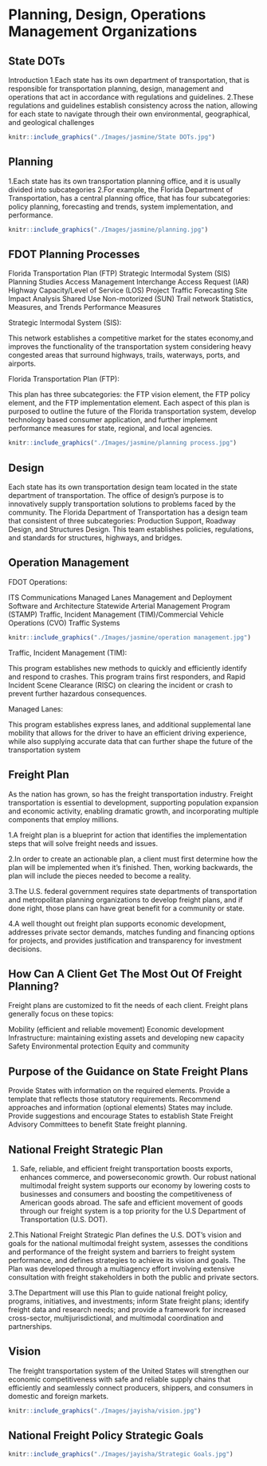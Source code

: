 # Planning, Design, Operations Management Organizations {#planning}
## State DOTs {#planning-DOT}
Introduction
1.Each state has its own department of transportation, that is responsible for transportation planning, design, management and operations that act in accordance with regulations and guidelines.
2.These regulations and guidelines establish consistency across the nation, allowing for each state to navigate through their own environmental, geographical, and geological challenges

```r
knitr::include_graphics("./Images/jasmine/State DOTs.jpg")
```

## Planning {#planning-plan}
1.Each state has its own transportation planning office, and it is usually divided into subcategories
2.For example, the Florida Department of Transportation, has a central planning office, that has four subcategories: policy planning, forecasting and trends, system implementation, and performance. 

```r
knitr::include_graphics("./Images/jasmine/planning.jpg")
```
## FDOT Planning Processes {#planning-process}

Florida Transportation Plan (FTP)
Strategic Intermodal System (SIS)
Planning Studies 
Access Management
Interchange Access Request (IAR)
Highway Capacity/Level of Service (LOS)
Project Traffic Forecasting
Site Impact Analysis
Shared Use Non-motorized (SUN) Trail network
Statistics, Measures, and Trends
Performance Measures

Strategic Intermodal System (SIS):

This network establishes a competitive market for the states economy,and improves the functionality of the transportation system considering heavy congested areas that surround highways, trails, waterways, ports, and airports.

Florida Transportation Plan (FTP):

This plan has three subcategories: the FTP vision element, the FTP policy element, and the FTP implementation element. Each aspect of this plan is purposed to outline the future of the Florida transportation system, develop technology based consumer application, and further implement performance measures for state, regional, and local agencies.

```r
knitr::include_graphics("./Images/jasmine/planning process.jpg")
```

## Design {#planning-design}

Each state has its own transportation design team located in the state department of transportation.
The office of design’s purpose is to innovatively supply transportation solutions to problems faced by the community. 
The Florida Department of Transportation has a design team that consistent of three subcategories: Production Support, Roadway Design, and Structures Design.
This team establishes policies, regulations, and standards for structures, highways, and bridges. 

## Operation Management {#planning-operation}
 
FDOT Operations:

ITS Communications
Managed Lanes
Management and Deployment 
Software and Architecture
Statewide Arterial Management Program (STAMP)
Traffic, Incident Management (TIM)/Commercial Vehicle Operations (CVO)
Traffic Systems

```r
knitr::include_graphics("./Images/jasmine/operation management.jpg")
```
Traffic, Incident Management (TIM):

This program establishes new methods to quickly and efficiently identify and respond to crashes. This program trains first responders, and Rapid Incident Scene Clearance (RISC) on clearing the incident or crash to prevent further hazardous consequences.

Managed Lanes:

This program establishes express lanes, and additional supplemental lane mobility that allows for the driver to have an efficient driving experience, while also supplying accurate data that can further shape the future of the transportation system

## Freight Plan {#planning-freight}

As the nation has grown, so has the freight transportation industry. Freight transportation is essential to development, supporting population expansion and economic activity, enabling dramatic growth, and incorporating multiple components that employ millions.


1.A freight plan is a blueprint for action that identifies the implementation steps that will solve freight needs and issues. 

2.In order to create an actionable plan, a client must first determine how the plan will be implemented when it’s finished. Then, working backwards, the plan will include the pieces needed to become a reality.

3.The U.S. federal government requires state departments of transportation and metropolitan planning organizations to develop freight plans, and if done right, those plans can have great benefit for a community or state. 

4.A well thought out freight plan supports economic development, addresses private sector demands, matches funding and financing options for projects, and provides justification and transparency for investment decisions.

## How Can A Client Get The Most Out Of Freight Planning? {#planning-freightplanning}

Freight plans are customized to fit the needs of each client. 
Freight plans generally focus on these topics:

Mobility (efficient and reliable movement)
Economic development
Infrastructure: maintaining existing assets and developing new capacity
Safety
Environmental protection
Equity and community

## Purpose of the Guidance on State Freight Plans {#planning-guidance}

Provide States with information on the required elements.
Provide a template that reflects those statutory requirements.
Recommend approaches and information (optional elements) States may include.
Provide suggestions and encourage States to establish
State Freight Advisory Committees to benefit State freight planning. 

## National Freight Strategic Plan {#planning-strategicplan}

1. Safe, reliable, and efficient freight transportation boosts exports, enhances commerce, and powerseconomic growth. Our robust national multimodal freight system supports our economy by lowering costs to businesses and consumers and boosting the competitiveness of American goods abroad. The safe and efficient movement of goods through our freight system is a top priority for the U.S Department of Transportation (U.S. DOT).

2.This National Freight Strategic Plan defines the U.S. DOT’s vision and goals for the national multimodal freight system, assesses the conditions and performance of the freight system and barriers to freight system performance, and defines strategies to achieve its vision and goals. The Plan was developed through a multiagency effort involving extensive consultation with freight stakeholders in both the public and private sectors.

3.The Department will use this Plan to guide national freight policy, programs, initiatives, and investments; inform State freight plans; identify freight data and research needs; and provide a framework for increased cross-sector, multijurisdictional, and multimodal coordination and partnerships. 

## Vision {#planning-vision}

The freight transportation system of the United States will strengthen our economic competitiveness with safe and reliable supply chains that efficiently and seamlessly connect producers, shippers, and consumers in domestic and foreign markets.

```r
knitr::include_graphics("./Images/jayisha/vision.jpg")
```
## National Freight Policy Strategic Goals {#planning-policy}


```r
knitr::include_graphics("./Images/jayisha/Strategic Goals.jpg")
```

